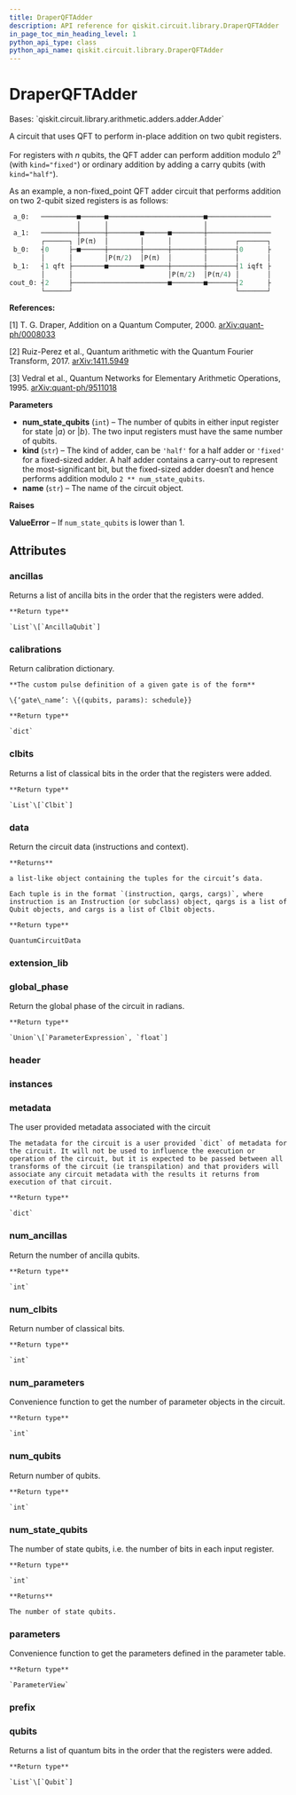 ```yaml
---
title: DraperQFTAdder
description: API reference for qiskit.circuit.library.DraperQFTAdder
in_page_toc_min_heading_level: 1
python_api_type: class
python_api_name: qiskit.circuit.library.DraperQFTAdder
---
```


# DraperQFTAdder

<Class id="qiskit.circuit.library.DraperQFTAdder" isDedicatedPage={true} github="https://github.com/qiskit/qiskit/tree/stable/0.19/qiskit/circuit/library/arithmetic/adders/draper_qft_adder.py" signature="DraperQFTAdder(num_state_qubits, kind='fixed', name='DraperQFTAdder')" modifiers="class">
  Bases: `qiskit.circuit.library.arithmetic.adders.adder.Adder`

  A circuit that uses QFT to perform in-place addition on two qubit registers.

  For registers with $n$ qubits, the QFT adder can perform addition modulo $2^n$ (with `kind="fixed"`) or ordinary addition by adding a carry qubits (with `kind="half"`).

  As an example, a non-fixed\_point QFT adder circuit that performs addition on two 2-qubit sized registers is as follows:

  ```python
   a_0:   ─────────■──────■────────────────────────■────────────────
                   │      │                        │
   a_1:   ─────────┼──────┼────────■──────■────────┼────────────────
          ┌──────┐ │P(π)  │        │      │        │       ┌───────┐
   b_0:   ┤0     ├─■──────┼────────┼──────┼────────┼───────┤0      ├
          │      │        │P(π/2)  │P(π)  │        │       │       │
   b_1:   ┤1 qft ├────────■────────■──────┼────────┼───────┤1 iqft ├
          │      │                        │P(π/2)  │P(π/4) │       │
  cout_0: ┤2     ├────────────────────────■────────■───────┤2      ├
          └──────┘                                         └───────┘
  ```

  **References:**

  \[1] T. G. Draper, Addition on a Quantum Computer, 2000. [arXiv:quant-ph/0008033](https://arxiv.org/pdf/quant-ph/0008033.pdf)

  \[2] Ruiz-Perez et al., Quantum arithmetic with the Quantum Fourier Transform, 2017. [arXiv:1411.5949](https://arxiv.org/pdf/1411.5949.pdf)

  \[3] Vedral et al., Quantum Networks for Elementary Arithmetic Operations, 1995. [arXiv:quant-ph/9511018](https://arxiv.org/pdf/quant-ph/9511018.pdf)

  **Parameters**

  *   **num\_state\_qubits** (`int`) – The number of qubits in either input register for state $|a\rangle$ or $|b\rangle$. The two input registers must have the same number of qubits.
  *   **kind** (`str`) – The kind of adder, can be `'half'` for a half adder or `'fixed'` for a fixed-sized adder. A half adder contains a carry-out to represent the most-significant bit, but the fixed-sized adder doesn’t and hence performs addition modulo `2 ** num_state_qubits`.
  *   **name** (`str`) – The name of the circuit object.

  **Raises**

  **ValueError** – If `num_state_qubits` is lower than 1.

  ## Attributes

  ### ancillas

  <Attribute id="qiskit.circuit.library.DraperQFTAdder.ancillas">
    Returns a list of ancilla bits in the order that the registers were added.

    **Return type**

    `List`\[`AncillaQubit`]
  </Attribute>

  ### calibrations

  <Attribute id="qiskit.circuit.library.DraperQFTAdder.calibrations">
    Return calibration dictionary.

    **The custom pulse definition of a given gate is of the form**

    \{‘gate\_name’: \{(qubits, params): schedule}}

    **Return type**

    `dict`
  </Attribute>

  ### clbits

  <Attribute id="qiskit.circuit.library.DraperQFTAdder.clbits">
    Returns a list of classical bits in the order that the registers were added.

    **Return type**

    `List`\[`Clbit`]
  </Attribute>

  ### data

  <Attribute id="qiskit.circuit.library.DraperQFTAdder.data">
    Return the circuit data (instructions and context).

    **Returns**

    a list-like object containing the tuples for the circuit’s data.

    Each tuple is in the format `(instruction, qargs, cargs)`, where instruction is an Instruction (or subclass) object, qargs is a list of Qubit objects, and cargs is a list of Clbit objects.

    **Return type**

    QuantumCircuitData
  </Attribute>

  ### extension\_lib

  <Attribute id="qiskit.circuit.library.DraperQFTAdder.extension_lib" attributeValue="'include &#x22;qelib1.inc&#x22;;'" />

  ### global\_phase

  <Attribute id="qiskit.circuit.library.DraperQFTAdder.global_phase">
    Return the global phase of the circuit in radians.

    **Return type**

    `Union`\[`ParameterExpression`, `float`]
  </Attribute>

  ### header

  <Attribute id="qiskit.circuit.library.DraperQFTAdder.header" attributeValue="'OPENQASM 2.0;'" />

  ### instances

  <Attribute id="qiskit.circuit.library.DraperQFTAdder.instances" attributeValue="9" />

  ### metadata

  <Attribute id="qiskit.circuit.library.DraperQFTAdder.metadata">
    The user provided metadata associated with the circuit

    The metadata for the circuit is a user provided `dict` of metadata for the circuit. It will not be used to influence the execution or operation of the circuit, but it is expected to be passed between all transforms of the circuit (ie transpilation) and that providers will associate any circuit metadata with the results it returns from execution of that circuit.

    **Return type**

    `dict`
  </Attribute>

  ### num\_ancillas

  <Attribute id="qiskit.circuit.library.DraperQFTAdder.num_ancillas">
    Return the number of ancilla qubits.

    **Return type**

    `int`
  </Attribute>

  ### num\_clbits

  <Attribute id="qiskit.circuit.library.DraperQFTAdder.num_clbits">
    Return number of classical bits.

    **Return type**

    `int`
  </Attribute>

  ### num\_parameters

  <Attribute id="qiskit.circuit.library.DraperQFTAdder.num_parameters">
    Convenience function to get the number of parameter objects in the circuit.

    **Return type**

    `int`
  </Attribute>

  ### num\_qubits

  <Attribute id="qiskit.circuit.library.DraperQFTAdder.num_qubits">
    Return number of qubits.

    **Return type**

    `int`
  </Attribute>

  ### num\_state\_qubits

  <Attribute id="qiskit.circuit.library.DraperQFTAdder.num_state_qubits">
    The number of state qubits, i.e. the number of bits in each input register.

    **Return type**

    `int`

    **Returns**

    The number of state qubits.
  </Attribute>

  ### parameters

  <Attribute id="qiskit.circuit.library.DraperQFTAdder.parameters">
    Convenience function to get the parameters defined in the parameter table.

    **Return type**

    `ParameterView`
  </Attribute>

  ### prefix

  <Attribute id="qiskit.circuit.library.DraperQFTAdder.prefix" attributeValue="'circuit'" />

  ### qubits

  <Attribute id="qiskit.circuit.library.DraperQFTAdder.qubits">
    Returns a list of quantum bits in the order that the registers were added.

    **Return type**

    `List`\[`Qubit`]
  </Attribute>
</Class>

